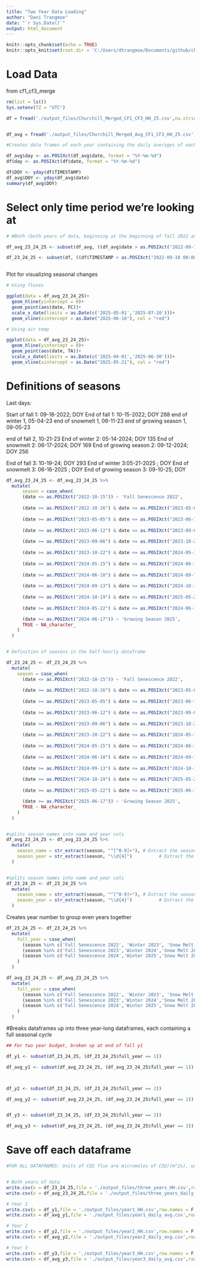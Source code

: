 ```yaml
---
title: "Two Year Data Loading"
author: "Dani Trangmoe"
date: "`r Sys.Date()`"
output: html_document
---
```



```r
knitr::opts_chunk$set(echo = TRUE)
knitr::opts_knit$set(root.dir = 'C:/Users/dtrangmoe/Documents/github/churchill_carbon_flux_paper/') #use this to set your directory
```

# Load Data 

from cf1_cf3_merge

```r

rm(list = ls())
Sys.setenv(TZ = "UTC")

df = fread('./output_files/Churchill_Merged_CF1_CF3_HH_25.csv',na.strings = c('-9999','NA','NaN','NAN','-7999'))


df_avg = fread('./output_files/Churchill_Merged_Avg_CF1_CF3_HH_25.csv',na.strings = c('-9999','NA','NaN','NAN','-7999'))

#Creates data frames of each year containing the daily averages of each value- useful for focusing on one year at a time

df_avg$day <- as.POSIXct(df_avg$date, format = "%Y-%m-%d")
df$day <- as.POSIXct(df$date, format = "%Y-%m-%d")

df$DOY <- yday(df$TIMESTAMP)
df_avg$DOY <- yday(df_avg$date)
summary(df_avg$DOY)

```

# Select only time period we're looking at

```r

# #Both (both years of data, beginning at the beginning of fall 2022 and ending at the end of fall 2024. makes two full seasonal cycles of data)

df_avg_23_24_25 <- subset(df_avg, ((df_avg$date > as.POSIXct("2022-09-18 00:00")) & (df_avg$date < as.POSIXct("2025-09-10 00:00"))))

df_23_24_25 <- subset(df, ((df$TIMESTAMP > as.POSIXct("2022-09-18 00:00")) & (df$TIMESTAMP < as.POSIXct("2025-09-10 00:00"))))



```

Plot for visualizing seasonal changes
```r

# Using fluxes

ggplot(data = df_avg_23_24_25)+
  geom_hline(yintercept = 0)+
  geom_point(aes(date, FC))+
  scale_x_date(limits = as.Date(c('2025-05-01','2025-07-20')))+
  geom_vline(xintercept = as.Date("2025-06-16"), col = "red")

# Using air temp

ggplot(data = df_avg_23_24_25)+
  geom_hline(yintercept = 0)+
  geom_point(aes(date, TA))+
  scale_x_date(limits = as.Date(c('2025-04-01','2025-06-30')))+
  geom_vline(xintercept = as.Date("2025-05-21"), col = "red")

```

# Definitions of seasons

Last days:

Start of fall 1: 09-18-2022; DOY 
End of fall 1: 10-15-2022; DOY 288
end of winter 1, 05-04-23
end of snowmelt 1, 06-11-23
end of growing season 1, 09-05-23

end of fall 2, 10-21-23
End of winter 2: 05-14-2024; DOY 135
End of snowmelt 2: 06-17-2024; DOY 169
End of growing season 2: 09-12-2024; DOY 256

End of fall 3: 10-19-24; DOY 293
End of winter 3:05-21-2025 ; DOY 
End of snowmelt 3: 06-16-2025 ; DOY 
End of growing season 3: 09-10-25; DOY


```r

df_avg_23_24_25 <- df_avg_23_24_25 %>%
  mutate(
      season = case_when(
      (date <= as.POSIXct("2022-10-15")) ~ 'Fall Senescence 2022',
      
      (date >= as.POSIXct("2022-10-16") & date <= as.POSIXct("2023-05-04")) ~ 'Winter 2023',
      
      (date >= as.POSIXct("2023-05-05") & date <= as.POSIXct("2023-06-11")) ~ 'Snow Melt 2023',
      
      (date >= as.POSIXct("2023-06-12") & date <= as.POSIXct("2023-09-05")) ~ 'Growing Season 2023',
      
      (date >= as.POSIXct("2023-09-06") & date <= as.POSIXct("2023-10-21")) ~ 'Fall Senescence 2023',
      
      (date >= as.POSIXct("2023-10-22") & date <= as.POSIXct("2024-05-14")) ~ 'Winter 2024',
      
      (date >= as.POSIXct("2024-05-15") & date <= as.POSIXct("2024-06-17")) ~ 'Snow Melt 2024',
      
      (date >= as.POSIXct("2024-06-18") & date <= as.POSIXct("2024-09-12")) ~ 'Growing Season 2024',
      
      (date >= as.POSIXct("2024-09-13") & date <= as.POSIXct("2024-10-19")) ~ 'Fall Senescence 2024',
      
      (date >= as.POSIXct("2024-10-19") & date <= as.POSIXct("2025-05-21"))~ 'Winter 2025',
      
      (date >= as.POSIXct("2024-05-22") & date <= as.POSIXct("2024-06-16")) ~ 'Snow Melt 2025',

      (date >= as.POSIXct("2024-06-17")) ~ 'Growing Season 2025',
      TRUE ~ NA_character_
    )
  )


# Definition of seasons in the half-hourly dataframe 

df_23_24_25 <- df_23_24_25 %>%
  mutate(
    season = case_when(
      (date <= as.POSIXct("2022-10-15")) ~ 'Fall Senescence 2022',
      
      (date >= as.POSIXct("2022-10-16") & date <= as.POSIXct("2023-05-04")) ~ 'Winter 2023',
      
      (date >= as.POSIXct("2023-05-05") & date <= as.POSIXct("2023-06-11")) ~ 'Snow Melt 2023',
      
      (date >= as.POSIXct("2023-06-12") & date <= as.POSIXct("2023-09-05")) ~ 'Growing Season 2023',
      
      (date >= as.POSIXct("2023-09-06") & date <= as.POSIXct("2023-10-21")) ~ 'Fall Senescence 2023',
      
      (date >= as.POSIXct("2023-10-22") & date <= as.POSIXct("2024-05-14")) ~ 'Winter 2024',
      
      (date >= as.POSIXct("2024-05-15") & date <= as.POSIXct("2024-06-17")) ~ 'Snow Melt 2024',
      
      (date >= as.POSIXct("2024-06-18") & date <= as.POSIXct("2024-09-12")) ~ 'Growing Season 2024',
      
      (date >= as.POSIXct("2024-09-13") & date <= as.POSIXct("2024-10-19")) ~ 'Fall Senescence 2024',
      
      (date >= as.POSIXct("2024-10-19") & date <= as.POSIXct("2025-05-21"))~ 'Winter 2025',
      
      (date >= as.POSIXct("2025-05-22") & date <= as.POSIXct("2025-06-16")) ~ 'Snow Melt 2025',

      (date >= as.POSIXct("2025-06-17")) ~ 'Growing Season 2025',
      TRUE ~ NA_character_
    )
  )


#splits season names into name and year cols
df_avg_23_24_25 <- df_avg_23_24_25 %>%
  mutate(
    season_name = str_extract(season, "^[^0-9]+"), # Extract the season name
    season_year = str_extract(season, "\\d{4}")          # Extract the 4-digit year
  )


#splits season names into name and year cols
df_23_24_25 <- df_23_24_25 %>%
  mutate(
    season_name = str_extract(season, "^[^0-9]+"), # Extract the season name
    season_year = str_extract(season, "\\d{4}")          # Extract the 4-digit year
  )
```

Creates year number to group even years together
```r

df_23_24_25 <- df_23_24_25 %>%
  mutate(
    full_year = case_when(
      (season %in% c('Fall Senescence 2022', 'Winter 2023', 'Snow Melt 2023', 'Growing Season 2023') ~ 1),
      (season %in% c('Fall Senescence 2023','Winter 2024','Snow Melt 2024','Growing Season 2024') ~ 2),
      (season %in% c('Fall Senescence 2024','Winter 2025','Snow Melt 2025','Growing Season 2025') ~ 3)
    )
  )

df_avg_23_24_25 <- df_avg_23_24_25 %>%
  mutate(
    full_year = case_when(
      (season %in% c('Fall Senescence 2022', 'Winter 2023', 'Snow Melt 2023', 'Growing Season 2023') ~ 1),
      (season %in% c('Fall Senescence 2023','Winter 2024','Snow Melt 2024','Growing Season 2024') ~ 2),
      (season %in% c('Fall Senescence 2024','Winter 2025','Snow Melt 2025','Growing Season 2025') ~ 3)
    )
  )


```


#Breaks dataframes up into three year-long dataframes, each containing a full seasonal cycle 
```r
## For two year budget, broken up at end of fall y1

df_y1 <- subset(df_23_24_25, (df_23_24_25$full_year == 1))

df_avg_y1 <- subset(df_avg_23_24_25, (df_avg_23_24_25$full_year == 1))



df_y2 <- subset(df_23_24_25, (df_23_24_25$full_year == 2))

df_avg_y2 <- subset(df_avg_23_24_25, (df_avg_23_24_25$full_year == 2))


df_y3 <- subset(df_23_24_25, (df_23_24_25$full_year == 3))

df_avg_y3 <- subset(df_avg_23_24_25, (df_avg_23_24_25$full_year == 3))
```



# Save off each dataframe

```r

#FOR ALL DATAFRAMES: Units of CO2 flux are micromoles of CO2/(m^2s), units of CH4 flux are nanomoles of CH4/(m^2s)


# Both years of data
write.csv(x = df_23_24_25,file = './output_files/three_years_HH.csv',row.names = F,quote = F)
write.csv(x = df_avg_23_24_25,file = './output_files/three_years_daily_avg.csv',row.names = F,quote = F)

# Year 1
write.csv(x = df_y1,file = './output_files/year1_HH.csv',row.names = F,quote = F)
write.csv(x = df_avg_y1,file = './output_files/year1_daily_avg.csv',row.names = F,quote = F)

# Year 2
write.csv(x = df_y2,file = './output_files/year2_HH.csv',row.names = F,quote = F)
write.csv(x = df_avg_y2,file = './output_files/year2_daily_avg.csv',row.names = F,quote = F)

# Year 3
write.csv(x = df_y3,file = './output_files/year3_HH.csv',row.names = F,quote = F)
write.csv(x = df_avg_y3,file = './output_files/year3_daily_avg.csv',row.names = F,quote = F)

```


